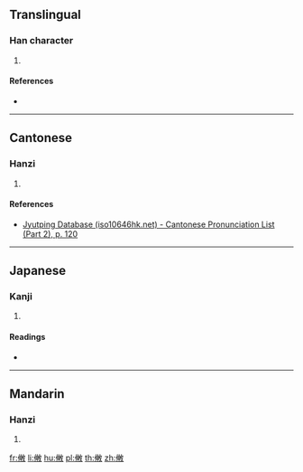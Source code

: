 ==Translingual==

===Han character===
{{Han char|rn=66|rad=攴|as=07|sn=11|four=|canj=OLLK|ids=⿰伸攵}}

# {{defn|Han|sort=攴07}}

====References====
* {{Han ref|kx=0471.100|dkj=13222|dj=0823.100|hdz=21463.020|uh=6552|ud=25938}}

----

==Cantonese==

===Hanzi===
{{yue-hanzi|jyut=[[san1]]|y=san1}}

# {{defn|lang=yue|sort=攴07}}

====References====
* [http://www.iso10646hk.net/jp/document/download.jsp Jyutping Database (iso10646hk.net) - Cantonese Pronunciation List (Part 2), p. 120]

----

==Japanese==

===Kanji===
{{ja-kanji|grade=|rs=攴07}}

# {{defn|lang=ja|sort=攴07}}

====Readings====
* {{ja-readings|on=[[ちん]] (chin), [[じん]] (jin), [[しん]] (shin), [[しょう]] (shō)|kun=[[おさめる]] (osameru), [[のべる]] (noberu)}}

----

==Mandarin==

===Hanzi===
{{cmn-hanzi|pin=[[shēn]] ([[shen1]])|wg=shen<sup>1</sup>}}

# {{defn|lang=cmn|sort=攴07}}

[[fr:敒]]
[[li:敒]]
[[hu:敒]]
[[pl:敒]]
[[th:敒]]
[[zh:敒]]